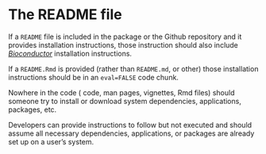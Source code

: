 # The README file {#readme}

If a `README` file is included in the package or the <i class="fab fa-github"></i> Github  repository and it provides installation instructions, those instruction should also include [_Bioconductor_](https://bioconductor.org/) installation instructions.

If a `README.Rmd` is provided (rather than `README.md`, or other) those installation instructions should be in an `eval=FALSE` code chunk.

Nowhere in the code (<i class="fab fa-r-project"></i> code, man pages, vignettes, Rmd files) should someone try to install or download system dependencies, applications, packages, etc.

Developers can provide instructions to follow but not executed and should assume all necessary dependencies, applications, or packages are already set up on a user's system.
